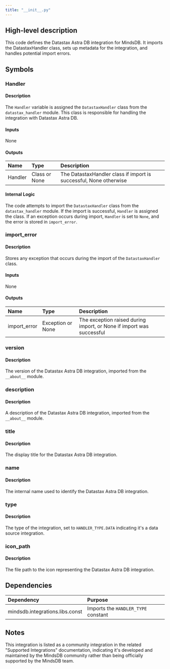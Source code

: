 ```yaml
---
title: "__init__.py"
---
```


## High-level description
This code defines the Datastax Astra DB integration for MindsDB. It imports the DatastaxHandler class, sets up metadata for the integration, and handles potential import errors.

## Symbols

### Handler
#### Description
The `Handler` variable is assigned the `DatastaxHandler` class from the `datastax_handler` module. This class is responsible for handling the integration with Datastax Astra DB.

#### Inputs
None

#### Outputs
| Name | Type | Description |
|:-----|:-----|:------------|
| Handler | Class or None | The DatastaxHandler class if import is successful, None otherwise |

#### Internal Logic
The code attempts to import the `DatastaxHandler` class from the `datastax_handler` module. If the import is successful, `Handler` is assigned the class. If an exception occurs during import, `Handler` is set to `None`, and the error is stored in `import_error`.

### import_error
#### Description
Stores any exception that occurs during the import of the `DatastaxHandler` class.

#### Inputs
None

#### Outputs
| Name | Type | Description |
|:-----|:-----|:------------|
| import_error | Exception or None | The exception raised during import, or None if import was successful |

### version
#### Description
The version of the Datastax Astra DB integration, imported from the `__about__` module.

### description
#### Description
A description of the Datastax Astra DB integration, imported from the `__about__` module.

### title
#### Description
The display title for the Datastax Astra DB integration.

### name
#### Description
The internal name used to identify the Datastax Astra DB integration.

### type
#### Description
The type of the integration, set to `HANDLER_TYPE.DATA` indicating it's a data source integration.

### icon_path
#### Description
The file path to the icon representing the Datastax Astra DB integration.

## Dependencies
| Dependency | Purpose |
|:-----------|:--------|
| mindsdb.integrations.libs.const | Imports the `HANDLER_TYPE` constant |

## Notes
This integration is listed as a community integration in the related "Supported Integrations" documentation, indicating it's developed and maintained by the MindsDB community rather than being officially supported by the MindsDB team.